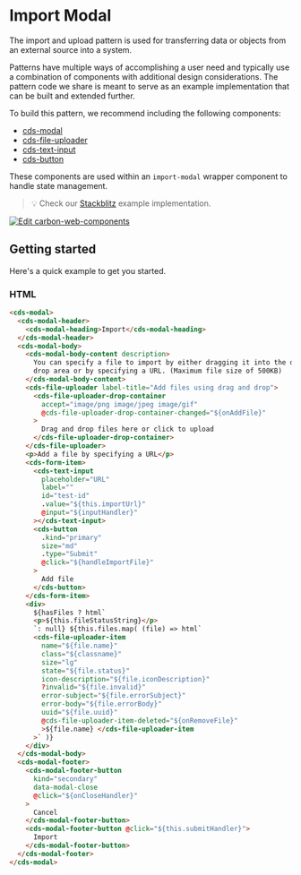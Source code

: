 
<Meta of={importModalStories} />

# Import Modal

The import and upload pattern is used for transferring data or objects from an
external source into a system.

Patterns have multiple ways of accomplishing a user need and typically use a
combination of components with additional design considerations. The pattern
code we share is meant to serve as an example implementation that can be built
and extended further.

To build this pattern, we recommend including the following components:

- [cds-modal](https://web-components.carbondesignsystem.com/?path=/docs/components-modal)
- [cds-file-uploader](https://web-components.carbondesignsystem.com/?path=/docs/components-file-uploader)
- [cds-text-input](https://web-components.carbondesignsystem.com/?path=/docs/components-text-input)
- [cds-button](https://web-components.carbondesignsystem.com/?path=/docs/components-button)

These components are used within an `import-modal` wrapper component to handle state management.

> 💡 Check our
> [Stackblitz](https://stackblitz.com/github/carbon-design-system/ibm-products/tree/main/packages/ibm-products-web-components/examples/import-modal)
> example implementation.

[![Edit carbon-web-components](https://developer.stackblitz.com/img/open_in_stackblitz.svg)](https://stackblitz.com/github/carbon-design-system/ibm-products/tree/main/packages/ibm-products-web-components/examples/import-modal)

## Getting started

Here's a quick example to get you started.

### HTML

```html
<cds-modal>
  <cds-modal-header>
    <cds-modal-heading>Import</cds-modal-heading>
  </cds-modal-header>
  <cds-modal-body>
    <cds-modal-body-content description>
      You can specify a file to import by either dragging it into the drag and
      drop area or by specifying a URL. (Maximum file size of 500KB)
    </cds-modal-body-content>
    <cds-file-uploader label-title="Add files using drag and drop">
      <cds-file-uploader-drop-container
        accept="image/png image/jpeg image/gif"
        @cds-file-uploader-drop-container-changed="${onAddFile}"
      >
        Drag and drop files here or click to upload
      </cds-file-uploader-drop-container>
    </cds-file-uploader>
    <p>Add a file by specifying a URL</p>
    <cds-form-item>
      <cds-text-input
        placeholder="URL"
        label=""
        id="test-id"
        .value="${this.importUrl}"
        @input="${inputHandler}"
      ></cds-text-input>
      <cds-button
        .kind="primary"
        size="md"
        .type="Submit"
        @click="${handleImportFile}"
      >
        Add file
      </cds-button>
    </cds-form-item>
    <div>
      ${hasFiles ? html`
      <p>${this.fileStatusString}</p>
      `: null} ${this.files.map( (file) => html`
      <cds-file-uploader-item
        name="${file.name}"
        class="${classname}"
        size="lg"
        state="${file.status}"
        icon-description="${file.iconDescription}"
        ?invalid="${file.invalid}"
        error-subject="${file.errorSubject}"
        error-body="${file.errorBody}"
        uuid="${file.uuid}"
        @cds-file-uploader-item-deleted="${onRemoveFile}"
        >${file.name} </cds-file-uploader-item
      >` )}
    </div>
  </cds-modal-body>
  <cds-modal-footer>
    <cds-modal-footer-button
      kind="secondary"
      data-modal-close
      @click="${onCloseHandler}"
    >
      Cancel
    </cds-modal-footer-button>
    <cds-modal-footer-button @click="${this.submitHandler}">
      Import
    </cds-modal-footer-button>
  </cds-modal-footer>
</cds-modal>
```

